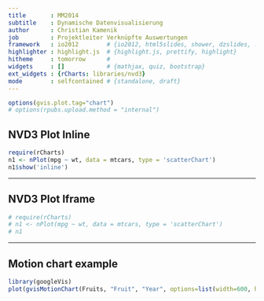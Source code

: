 ```yaml
---
title       : MM2014
subtitle    : Dynamische Datenvisualisierung
author      : Christian Kamenik
job         : Projektleiter Verknüpfte Auswertungen
framework   : io2012        # {io2012, html5slides, shower, dzslides, ...}
highlighter : highlight.js  # {highlight.js, prettify, highlight}
hitheme     : tomorrow      # 
widgets     : []            # {mathjax, quiz, bootstrap}
ext_widgets : {rCharts: libraries/nvd3}
mode        : selfcontained # {standalone, draft}
---
```


```r
options(gvis.plot.tag="chart")
# options(rpubs.upload.method = "internal")
```

## NVD3 Plot Inline

```r
require(rCharts)
n1 <- nPlot(mpg ~ wt, data = mtcars, type = 'scatterChart')
n1$show('inline')
```

---

## NVD3 Plot Iframe

```r
# require(rCharts)
# n1 <- nPlot(mpg ~ wt, data = mtcars, type = 'scatterChart')
# n1
```

---

## Motion chart example

```r
library(googleVis)
plot(gvisMotionChart(Fruits, "Fruit", "Year", options=list(width=600, height=400)))
```

